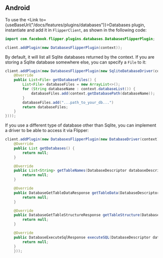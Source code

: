 
## Android

To use the <Link to={useBaseUrl("/docs/features/plugins/databases")}>Databases plugin</Link>, instantiate and add it in `FlipperClient`, as shown in the following code:

```java
import com.facebook.flipper.plugins.databases.DatabasesFlipperPlugin;

client.addPlugin(new DatabasesFlipperPlugin(context));
```

By default, it will list all Sqlite databases returned by the context. If you are storing a Sqlite database somewhere else, you can specify a `File` to it:

```java
client.addPlugin(new DatabasesFlipperPlugin(new SqliteDatabaseDriver(context, new SqliteDatabaseProvider() {
    @Override
    public List<File> getDatabaseFiles() {
        List<File> databaseFiles = new ArrayList<>();
        for (String databaseName : context.databaseList()) {
            databaseFiles.add(context.getDatabasePath(databaseName));
        }
        databaseFiles.add("...path_to_your_db...")
        return databaseFiles;
    }
})));
```

If you use a different type of database other than Sqlite, you can implement a driver to be able to access it via Flipper:

```java
client.addPlugin(new DatabasesFlipperPlugin(new DatabaseDriver(context) {
    @Override
    public List getDatabases() {
        return null;
    }

    @Override
    public List<String> getTableNames(DatabaseDescriptor databaseDescriptor) {
        return null;
    }

    @Override
    public DatabaseGetTableDataResponse getTableData(DatabaseDescriptor databaseDescriptor, String table, String order, boolean reverse, int start, int count) {
        return null;
    }

    @Override
    public DatabaseGetTableStructureResponse getTableStructure(DatabaseDescriptor databaseDescriptor, String table) {
        return null;
    }

    @Override
    public DatabaseExecuteSqlResponse executeSQL(DatabaseDescriptor databaseDescriptor, String query) {
        return null;
    }
    }));
```

